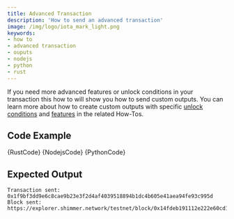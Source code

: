 ```yaml
---
title: Advanced Transaction
description: 'How to send an advanced transaction'
image: /img/logo/iota_mark_light.png
keywords:
- how to
- advanced transaction
- ouputs
- nodejs
- python
- rust
---
```



If you need more advanced features or unlock conditions in your transaction this how to will show you how to send custom outputs.
You can learn more about how to create custom outputs with specific [unlock conditions](../outputs/unlock-conditions.mdx) and [features](../outputs/features.mdx) in the related How-Tos.

<TipFaucet/>

## Code Example

<Tabs groupId="language">
    <TabItem value="rust" label="Rust">
        <CodeBlock className="language-rust">
            {RustCode}
        </CodeBlock>
    </TabItem>
    <TabItem value="nodejs" label="Nodejs">
        <CodeBlock className="language-typescript">
            {NodejsCode}
        </CodeBlock>
    </TabItem>
    <TabItem value="python" label="Python">
        <CodeBlock className="language-python">
            {PythonCode}
        </CodeBlock>
    </TabItem>
</Tabs>

## Expected Output

```plaintext
Transaction sent: 0x1f9bf3dd9e6c8cae9b23e3f2d4af4039518894b1dc4b605e41aea94fe93c995d
Block sent: https://explorer.shimmer.network/testnet/block/0x14fdeb191112e222e60cd18eecf803797013587b1e7c2f38f5075ba87b3a69b3
```

